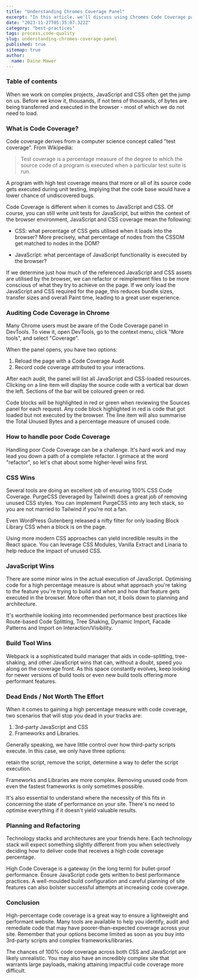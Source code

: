 ```yaml
---
title: "Understanding Chromes Coverage Panel"
excerpt: "In this article, we'll discuss using Chromes Code Coverage panel and how you can leverage its insights to optimise performance."
date: "2023-11-27T05:35:07.322Z"
category: "best-practices"
tags: process,code-quality
slug: understanding-chromes-coverage-panel
published: true
sitemap: true
author:
  name: Daine Mawer
---
```


### Table of contents

When we work on complex projects, JavaScript and CSS often get the jump on us. Before we know it, thousands, if not tens of thousands, of bytes are being transferred and executed in the browser - most of which we do not need to load.

### What is Code Coverage?

Code coverage derives from a computer science concept called "test coverage". From Wikipedia:

> Test coverage is a percentage measure of the degree to which the source code of a program is executed when a particular test suite is run.

A program with high test coverage means that more or all of its source code gets executed during unit testing, implying that the code base would have a lower chance of undiscovered bugs.

Code Coverage is different when it comes to JavaScript and CSS. Of course, you can still write unit tests for JavaScript, but within the context of the browser environment, JavaScript and CSS coverage mean the following:

- CSS: what percentage of CSS gets utilised when it loads into the browser? More precisely, what percentage of nodes from the CSSOM get matched to nodes in the DOM?

- JavaScript: what percentage of JavaScript functionality is executed by the browser?

If we determine just how much of the referenced JavaScript and CSS assets are utilised by the browser, we can refactor or reimplement files to be more conscious of what they try to achieve on the page. If we only load the JavaScript and CSS required for the page, this reduces bundle sizes, transfer sizes and overall Paint time, leading to a great user experience.

### Auditing Code Coverage in Chrome

Many Chrome users must be aware of the Code Coverage panel in DevTools. To view it, open DevTools, go to the context menu, click "More tools", and select "Coverage".

When the panel opens, you have two options:

1. Reload the page with a Code Coverage Audit
2. Record code coverage attributed to your interactions.

After each audit, the panel will list all JavaScript and CSS-loaded resources. Clicking on a line item will display the source code with a vertical bar down the left. Sections of the bar will be coloured green or red.

Code blocks will be highlighted in red or green when reviewing the Sources panel for each request. Any code block highlighted in red is code that got loaded but not executed by the browser. The line item will also summarise the Total Unused Bytes and a percentage measure of unused code.

### How to handle poor Code Coverage

Handling poor Code Coverage can be a challenge. It's hard work and may lead you down a path of a complete refactor. I grimace at the word "refactor", so let's chat about some higher-level wins first.

### CSS Wins

Several tools are doing an excellent job of ensuring 100% CSS Code Coverage. PurgeCSS (leveraged by Tailwind) does a great job of removing unused CSS styles. You can implement PurgeCSS into any tech stack, so you are not married to Tailwind if you're not a fan.

Even WordPress Gutenberg released a nifty filter for only loading Block Library CSS when a block is on the page.

Using more modern CSS approaches can yield incredible results in the React space. You can leverage CSS Modules, Vanilla Extract and Linaria to help reduce the impact of unused CSS.

### JavaScript Wins

There are some minor wins in the actual execution of JavaScript. Optimising code for a high percentage measure is about what approach you're taking to the feature you're trying to build and when and how that feature gets executed in the browser. More often than not, it boils down to planning and architecture.

It's worthwhile looking into recommended performance best practices like Route-based Code Splitting, Tree Shaking, Dynamic Import, Facade Patterns and Import on Interaction/Visibility.

### Build Tool Wins

Webpack is a sophisticated build manager that aids in code-splitting, tree-shaking, and other JavaScript wins that can, without a doubt, speed you along on the coverage front. As this space constantly evolves, keep looking for newer versions of build tools or even new build tools offering more performant features.

### Dead Ends / Not Worth The Effort

When it comes to gaining a high percentage measure with code coverage, two scenarios that will stop you dead in your tracks are:

1. 3rd-party JavaScript and CSS
2. Frameworks and Libraries.

Generally speaking, we have little control over how third-party scripts execute. In this case, we only have three options:

retain the script,
remove the script,
determine a way to defer the script execution.

Frameworks and Libraries are more complex. Removing unused code from even the fastest frameworks is only sometimes possible.

It's also essential to understand where the necessity of this fits in concerning the state of performance on your site. There's no need to optimise everything if it doesn't yield valuable results.

### Planning and Refactoring

Technology stacks and architectures are your friends here. Each technology stack will expect something slightly different from you when selectively deciding how to deliver code that receives a high code coverage percentage.

High Code Coverage is a gateway (in the long term) for bullet-proof performance. Ensure JavaScript code gets written to best performance practices. A well-moulded build configuration and careful planning of site features can also bolster successful attempts at increasing code coverage.

### Conclusion

High-percentage code coverage is a great way to ensure a lightweight and performant website. Many tools are available to help you identify, audit and remediate code that may have poorer-than-expected coverage across your site. Remember that your options become limited as soon as you buy into 3rd-party scripts and complex frameworks/libraries.

The chances of 100% code coverage across both CSS and JavaScript are likely unrealistic. You may also have an incredibly complex site that warrants large payloads, making attaining impactful code coverage more difficult.
